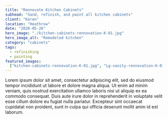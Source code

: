 ```yaml
---
title: "Rennovate Kitchen Cabinets"
subhead: "Sand, refinish, and paint all kitchen cabinets"
client: "Karen"
location: "Heathrow"
date: "2020-05-26"
hero_image: "./kitchen-cabinets-rennovation-K-01.jpg"
hero_image_alt: "Remodeled kitchen"
category: "cabinets"
tags:
  - refinishing
  - painting
featured_images:
  ["kitchen-cabinets-rennovation-K-01.jpg", "Lg-vanity-rennovation-K-01.jpg"]
---
```


Lorem ipsum dolor sit amet, consectetur adipiscing elit, sed do eiusmod tempor incididunt ut labore et dolore magna aliqua. Ut enim ad minim veniam, quis nostrud exercitation ullamco laboris nisi ut aliquip ex ea commodo consequat. Duis aute irure dolor in reprehenderit in voluptate velit esse cillum dolore eu fugiat nulla pariatur. Excepteur sint occaecat cupidatat non proident, sunt in culpa qui officia deserunt mollit anim id est laborum.
